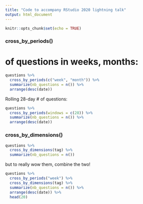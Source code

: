 ```yaml
---
title: "Code to accompany RStudio 2020 lightning talk"
output: html_document
---
```


```r
knitr::opts_chunk$set(echo = TRUE)
```

### cross_by_periods()

# of questions in weeks, months:
```r
questions %>% 
  cross_by_periods(c("week", "month")) %>% 
  summarize(nb_questions = n()) %>% 
  arrange(desc(date))
```

Rolling 28-day # of questions:
```r
questions %>% 
  cross_by_periods(windows = c(28)) %>% 
  summarize(nb_questions = n()) %>% 
  arrange(desc(date))
```

### cross_by_dimensions()
```r
questions %>% 
  cross_by_dimensions(tag) %>% 
  summarize(nb_questions = n())
```

but to really wow them, combine the two!
```r
questions %>% 
  cross_by_periods("week") %>% 
  cross_by_dimensions(tag) %>% 
  summarize(nb_questions = n()) %>% 
  arrange(desc(date)) %>% 
  head(20)
```

